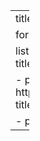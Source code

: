 ---
title: "Instructors"
image: "/images/backgrounds/dtn.png"

format:
  html:
    css: ../styles/speakers.css

listing:
    type: grid
    contents:
    - path: /speakers/amonzon.html
      image: https://www.ertrac.org/wp-content/uploads/2022/09/Andres-Monzon.jpg
      title: Andres Monzon
      description: ""
      categories: []

    - path: /speakers/rlovelace.html
      image: https://www.robinlovelace.net/authors/admin/avatar_hu3d4a1b50dc18344f3cdc14860b8b07f2_85545_270x270_fill_q75_lanczos_center.jpg
      title: Robin Lovelace
      description: ""
      categories: []

    - path: /speakers/hhook.html
      image: /images/speakers/hhook.jpg
      title: Hannah Hook
      description: ""
      categories: []

---